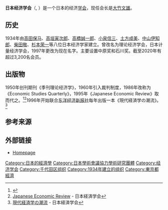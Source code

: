 {{Infobox organization
|name         = 日本经济学会<br>Japanese Economic Association
|image        = 
|image_border =
|size         = 
|caption      =
|motto        =
|formation    = {{start date and age|1934}}
|members = 3,200     
|status       = 
|purpose      = 
|headquarters = {{JAP}}[[东京都|东京都]][[千代田区|千代田区]]
|region_served = 
|leader_title = 会长
|leader_name = [[大竹文雄|大竹文雄]]
|main_organ = 
|budget      =
|website      = http://www.jeaweb.org/eng/
}}
'''日本经济学会'''（{{lang-en|Japanese Economic Association}}, {{lang-ja|日本経済学会}}）是一个日本的经济[[学会|学会]]，现任会长是[[大竹文雄|大竹文雄]]。

==历史==
1934年由[[高田保马|高田保马]]、[[高垣寅次郎|高垣寅次郎]]、[[高橋誠一郎|高橋誠一郎]]、[[小泉信三|小泉信三]]、[[土方成美|土方成美]]、[[中山伊知郎|中山伊知郎]]、[[柴田敬|柴田敬]]、[[杉本荣一|杉本荣一]]等八位日本经济学家建立。曾改名为理论经济学会，日本计量经济学会，1997年更改为现在名字。主要设置中原奖和石川奖。截至2020年有超过3,200名会员。

==出版物==
1950年创刊期刊《季刊理论经济学》，1960年引入裁判制度，1986年改称为《Economic Studies Quarterly》，1995年《Japanese Economic Review》取而代之。<ref name="shoushi">{{Cite web |url=https://www.jeaweb.org/about/abouthistory |title=日本経済学会　小史 |access-date=2021-02-15 |archive-date=2021-01-08 |archive-url=https://web.archive.org/web/20210108083259/https://www.jeaweb.org/about/abouthistory |dead-url=no }}</ref><ref>[https://www.jeaweb.org/publications/publicationsjer Japanese Economic Review] {{Wayback|url=https://www.jeaweb.org/publications/publicationsjer |date=20210110040458 }} - 日本経済学会</ref>1996年开始联合[[东洋经济新报社|东洋经济新报社]]每年出版一本《現代経済学の潮流》。<ref>[https://www.jeaweb.org/publications/publicationscte 現代経済学の潮流] {{Wayback|url=https://www.jeaweb.org/publications/publicationscte |date=20210109030027 }} - 日本経済学会</ref>

==参考来源==
{{reflist}}

== 外部链接 ==
*[http://www.jeaweb.org/ Homepage] {{Wayback|url=http://www.jeaweb.org/ |date=20210220000056 }}

{{日本经济学会会长}}
{{Authority control}}
[[Category:日本的經濟學|Category:日本的經濟學]]
[[Category:日本學術會議協力學術研究團體|Category:日本學術會議協力學術研究團體]]
[[Category:经济学会|Category:经济学会]]
[[Category:千代田区组织|Category:千代田区组织]]
[[Category:1934年建立的组织|Category:1934年建立的组织]]
[[Category:東京都經濟|Category:東京都經濟]]